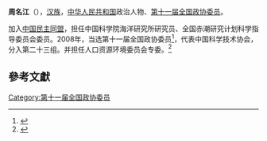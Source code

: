 '''周名江'''（{{bd|1944年||}}），[[汉族|汉族]]，[[中华人民共和国|中华人民共和国]]政治人物、[[第十一届全国政协委员|第十一届全国政协委员]]。

加入[[中国民主同盟|中国民主同盟]]，担任中国科学院海洋研究所研究员、全国赤潮研究计划科学指导委员会委员。2008年，当选第十一届全国政协委员<ref>{{cite news|title=第十一届全国政协委员名单|url=http://www.indaa.com.cn/zt/2009qglh/zxzs/200903/t20090303_127573.html|accessdate=2013-04-09|newspaper=新华社北京1月25日电 中国人民政治协商会议第十一届全国委员会委员名单(共2237人，2008年1月25日政协第十届全国委员会常务委员会第二十次会议通过)|date=2008年1月25日|deadurl=yes|archiveurl=https://web.archive.org/web/20130928014403/http://www.indaa.com.cn/zt/2009qglh/zxzs/200903/t20090303_127573.html|archivedate=2013年9月28日}}</ref>，代表中国科学技术协会，分入第二十三组。并担任人口资源环境委员会专委。<ref>{{cite news|title=全国政协信息-周名江|url=http://www.cppcc.gov.cn/CMS/wylibary/showJcwyxtInfoWylibary.action?tabJcwyxt.guid=11W0007800&wytype=wjwy|accessdate=2013-04-11|newspaper=全国政协委员会|archive-date=2019-08-02|archive-url=https://web.archive.org/web/20190802224107/http://www.cppcc.gov.cn/CMS/wylibary/showJcwyxtInfoWylibary.action?tabJcwyxt.guid=11W0007800&wytype=wjwy|dead-url=no}}</ref>

==參考文獻==
{{reflist}}
{{中国政治人物小作品}}

[[Category:第十一届全国政协委员|Category:第十一届全国政协委员]]